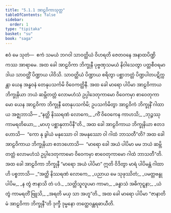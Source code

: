 ```yaml
---
title: "5.1.1 အာဠဝိကာသုတ္တ"
tableOfContents: false
sidebar:
  order: 1
type: "tipitaka"
basket: "su"
book: "saga"
---
```



<DynamicBreadcrumb />

<Division number="162" book="saga">

<Paragraph number="939" book="saga">
ဧဝံ မေ သုတံ—  ဧကံ သမယံ ဘဂဝါ သာဝတ္ထိယံ ဝိဟရတိ ဇေတဝနေ အနာထပိဏ္ဍိကဿ အာရာမေ. အထ ခေါ အာဠဝိကာ ဘိက္ခုနီ ပုဗ္ဗဏှသမယံ နိဝါသေတွာ ပတ္တစီဝရမာဒါယ သာဝတ္ထိံ ပိဏ္ဍာယ ပါဝိသိ. သာဝတ္ထိယံ ပိဏ္ဍာယ စရိတွာ ပစ္ဆာဘတ္တံ ပိဏ္ဍပါတပဋိက္ကန္တာ ယေန အန္ဓဝနံ တေနုပသင်္ကမိ ဝိဝေကတ္ထိနီ. အထ ခေါ မာရော ပါပိမာ အာဠဝိကာယ ဘိက္ခုနိယာ ဘယံ ဆမ္ဘိတတ္တံ လောမဟံသံ ဥပ္ပါဒေတုကာမော ဝိဝေကမှာ စာဝေတုကာမော ယေန အာဠဝိကာ ဘိက္ခုနီ တေနုပသင်္ကမိ; ဥပသင်္ကမိတွာ အာဠဝိကံ ဘိက္ခုနိံ ဂါထာယ အဇ္ဈဘာသိ—
</Paragraph>

<Paragraph number="940" type="verses" book="saga">
_“နတ္ထိ နိဿရဏံ လောကေ,_  
_ကိံ ဝိဝေကေန ကာဟသိ;_  
_ဘုဉ္ဇဿု ကာမရတိယော,_  
_မာဟု ပစ္ဆာနုတာပိနီ”တိ._  

</Paragraph>

<Paragraph number="941" book="saga">
အထ ခေါ အာဠဝိကာယ ဘိက္ခုနိယာ ဧတဒဟောသိ—  “ကော နု ခွါယံ မနုဿော ဝါ အမနုဿော ဝါ ဂါထံ ဘာသတီ”တိ? အထ ခေါ အာဠဝိကာယ ဘိက္ခုနိယာ ဧတဒဟောသိ—  “မာရော ခေါ အယံ ပါပိမာ မမ ဘယံ ဆမ္ဘိတတ္တံ လောမဟံသံ ဥပ္ပါဒေတုကာမော ဝိဝေကမှာ စာဝေတုကာမော ဂါထံ ဘာသတီ”တိ. အထ ခေါ အာဠဝိကာ ဘိက္ခုနီ “မာရော အယံ ပါပိမာ” ဣတိ ဝိဒိတွာ မာရံ ပါပိမန္တံ ဂါထာဟိ ပစ္စဘာသိ—
</Paragraph>

<Paragraph number="942" type="verses" book="saga">
_“အတ္ထိ နိဿရဏံ လောကေ,_  
_ပညာယ မေ သုဖုဿိတံ;_  
_ပမတ္တဗန္ဓု ပါပိမ,_  
_န တွံ ဇာနာသိ တံ ပဒံ._  

</Paragraph>

<Paragraph number="943" type="verses" book="saga">
_သတ္တိသူလူပမာ ကာမာ,_  
_ခန္ဓာသံ အဓိကုဋ္ဋနာ;_  
_ယံ တွံ ကာမရတိံ ဗြူသိ,_  
_အရတိ မယှ သာ အဟူ”တိ._  

</Paragraph>

<Paragraph number="944" book="saga">
အထ ခေါ မာရော ပါပိမာ “ဇာနာတိ မံ အာဠဝိကာ ဘိက္ခုနီ”တိ ဒုက္ခီ ဒုမ္မနော တတ္ထေဝန္တရဓာယီတိ.
</Paragraph>
</Division>